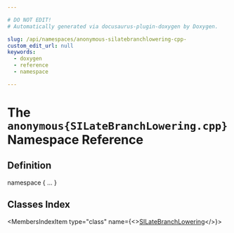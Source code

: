 ```yaml
---

# DO NOT EDIT!
# Automatically generated via docusaurus-plugin-doxygen by Doxygen.

slug: /api/namespaces/anonymous-silatebranchlowering-cpp-
custom_edit_url: null
keywords:
  - doxygen
  - reference
  - namespace

---
```





# The `anonymous{SILateBranchLowering.cpp}` Namespace Reference

<DoxygenPage pluginConfig={pluginConfig}>



## Definition

<CodeBlock>namespace &#123; ... &#125;</CodeBlock>

## Classes Index

<MembersIndex>

<MembersIndexItem
  type="class"
  name={<><a href="/docs/api/classes/anonymous-namespace-silatebranchlowering-cpp-/silatebranchlowering">SILateBranchLowering</a></>}>
</MembersIndexItem>

</MembersIndex>


</DoxygenPage>
